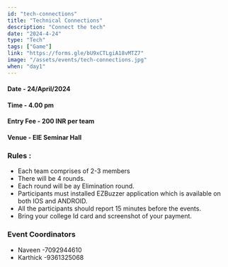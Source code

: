 ```yaml
---
id: "tech-connections"
title: "Technical Connections"
description: "Connect the tech"
date: "2024-4-24"
type: "Tech" 
tags: ["Game"]
link: "https://forms.gle/bU9xCTLgiA18vMTZ7"
image: "/assets/events/tech-connections.jpg"
when: "day1"
---
```


<h4>Date - 24/April/2024</h4>
<h4>Time - 4.00 pm</h4>
<h4>Entry Fee - 200 INR per team</h4>
<h4>Venue - EIE Seminar Hall</h4>
<h3>Rules :</h3>

- Each team comprises of 2-3 members
- There will be 4 rounds.
- Each round will be ay Elimination round.
- Participants must installed EZBuzzer application which is available on both IOS and ANDROID.
- All the participants should report 15 minutes before the events.
- Bring your college Id card and screenshot of your payment.




<h3>Event Coordinators</h3>

- Naveen -7092944610
- Karthick -9361325068
